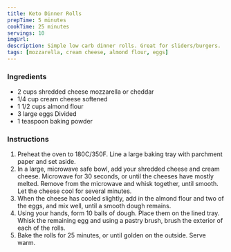 ```yaml
---
title: Keto Dinner Rolls
prepTime: 5 minutes
cookTime: 25 minutes
servings: 10
imgUrl:
description: Simple low carb dinner rolls. Great for sliders/burgers.
tags: [mozzarella, cream cheese, almond flour, eggs]
---
```


### Ingredients

- 2 cups shredded cheese mozzarella or cheddar
- 1/4 cup cream cheese softened
- 1 1/2 cups almond flour
- 3 large eggs Divided
- 1 teaspoon baking powder

### Instructions

1. Preheat the oven to 180C/350F. Line a large baking tray with parchment paper and set aside.
1. In a large, microwave safe bowl, add your shredded cheese and cream cheese. Microwave for 30 seconds, or until the cheeses have mostly melted. Remove from the microwave and whisk together, until smooth. Let the cheese cool for several minutes.
1. When the cheese has cooled slightly, add in the almond flour and two of the eggs, and mix well, until a smooth dough remains.
1. Using your hands, form 10 balls of dough. Place them on the lined tray. Whisk the remaining egg and using a pastry brush, brush the exterior of each of the rolls.
1. Bake the rolls for 25 minutes, or until golden on the outside. Serve warm.
